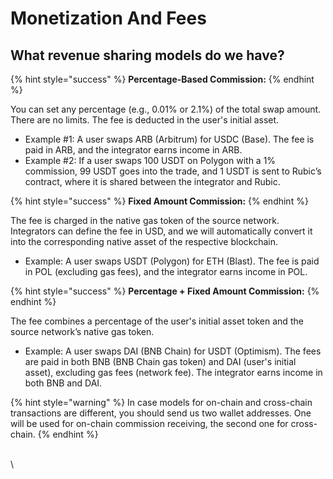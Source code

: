 # Monetization And Fees

## **What revenue sharing models do we have?**

{% hint style="success" %}
**Percentage-Based Commission:**
{% endhint %}

You can set any percentage (e.g., 0.01% or 2.1%) of the total swap amount. There are no limits. The fee is deducted in the user's initial asset.

* Example #1: A user swaps ARB (Arbitrum) for USDC (Base). The fee is paid in ARB, and the integrator earns income in ARB.
* Example #2: If a user swaps 100 USDT on Polygon with a 1% commission, 99 USDT goes into the trade, and 1 USDT is sent to Rubic’s contract, where it is shared between the integrator and Rubic.

{% hint style="success" %}
**Fixed Amount Commission:**
{% endhint %}

The fee is charged in the native gas token of the source network. Integrators can define the fee in USD, and we will automatically convert it into the corresponding native asset of the respective blockchain.

* Example: A user swaps USDT (Polygon) for ETH (Blast). The fee is paid in POL (excluding gas fees), and the integrator earns income in POL.

{% hint style="success" %}
**Percentage + Fixed Amount Commission:**
{% endhint %}

The fee combines a percentage of the user's initial asset token and the source network’s native gas token.

* Example: A user swaps DAI (BNB Chain) for USDT (Optimism). The fees are paid in both BNB (BNB Chain gas token) and DAI (user's initial asset), excluding gas fees (network fee). The integrator earns income in both BNB and DAI.

{% hint style="warning" %}
In case models for on-chain and cross-chain transactions are different, you should send us two wallet addresses. One will be used for on-chain commission receiving, the second one for cross-chain.
{% endhint %}

\
\\